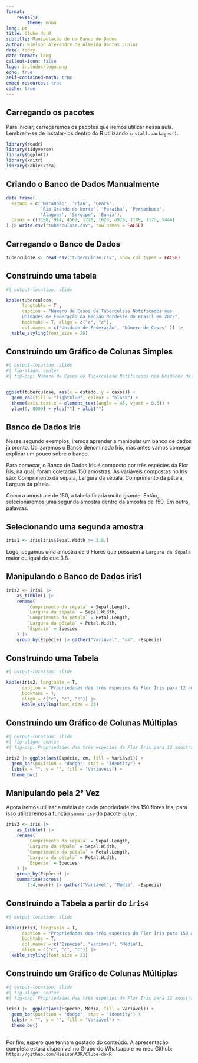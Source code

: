 ```yaml
---
format:
    revealjs:
        theme: moon
lang: pt
title: Clube do R
subtitle: Manipulação de um Banco de Dados
author: Nielson Alexandre de Almeida Dantas Junior
date: today
date-format: long
callout-icon: false
logo: includes/logo.png
echo: true
self-contained-math: true
embed-resources: true
cache: true
---
```


## Carregando os pacotes

Para iniciar, carregaremos os pacotes que iremos utilizar nessa aula. Lembrem-se de instalar-los dentro do R utilizando `install.packages()`. 

```r

library(readr)
library(tidyverse)
library(ggplot2)
library(knitr)
library(kableExtra)

```



## Criando o Banco de Dados Manualmente

```r
data.frame(
  estado = c('Maranhão', 'Piau', 'Ceará', 
             'Rio Grande do Norte', 'Paraíba', 'Pernambuco',
             'Alagoas', 'Sergipe', 'Bahia'),
  casos = c(3198, 914, 4562, 1720, 1623, 6976, 1189, 1175, 5446)
) |> write.csv("tuberculose.csv", row.names = FALSE)

```




## Carregando o Banco de Dados

```r

tuberculose <- read_csv("tuberculose.csv", show_col_types = FALSE)

```


## Construindo uma tabela 

```r
#| output-location: slide

kable(tuberculose, 
      longtable = T ,
      caption = "Número de Casos de Tuberculose Notificados nas
      Unidades de Federação da Região Nordeste do Brasil em 2022",
      booktabs = T, align = c("c", "c"), 
      col.names = c('Unidade de Federação', 'Número de Casos' )) |>
  kable_styling(font_size = 28)

```


## Construindo um Gráfico de Colunas Simples

```r
#| output-location: slide
#| fig-align: center
#| fig-cap: Número de Casos de Tuberculose Notificados nas Unidades de Federação da Região Nordeste do Brasil em 2022.


ggplot(tuberculose, aes(x = estado, y = casos)) + 
  geom_col(fill = "lightblue", colour = "black") + 
  theme(axis.text.x = element_text(angle = 45, vjust = 0.5)) +
  ylim(0, 8000) + ylab("") + xlab("") 

```

## Banco de Dados Iris {.smaller}

Nesse segundo exemplos, iremos aprender a manipular um banco de dados já pronto. Utilizaremos o Banco denominado Iris, mas antes vamos começar explicar um pouco sobre o banco.

Para começar, o Banco de Dados Iris é composto por três espécies da Flor Íris, na qual, foram coletadas 150 amostras. As variáveis compostas no Iris são: Comprimento da sépala, Largura da sépala, Comprimento da pétala, Largura da pétala. 

Como a amostra é de 150, a tabela ficaria muito grande. Então, selecionaremos uma segunda amostra dentro da amostra de 150. Em outra, palavras.

## Selecionando uma segunda amostra

```r

iris1 <- iris[iris$Sepal.Width >= 3.8,]

```

\newline

Logo, pegamos uma amostra de 6 Flores que possuem a `Largura da Sépala` maior ou igual do que 3.8.

## Manipulando o Banco de Dados iris1

```r

iris2 <- iris1 |> 
    as_tibble() |>
    rename(
        `Comprimento da sépala` = Sepal.Length,
        `Largura da sépala` = Sepal.Width,
        `Comprimento da pétala` = Petal.Length,
        `Largura da pétala` = Petal.Width,
        `Espécie` = Species
    ) |> 
    group_by(Espécie) |> gather("Variável", "cm", -Espécie)

```

## Construindo uma Tabela

```r
#| output-location: slide

kable(iris2, longtable = T, 
      caption = "Propriedades das três espécies da Flor Íris para 12 amostras", 
      booktabs = T, 
      align = c("c", "c", "c")) |> 
      kable_styling(font_size = 23)

```

## Construindo um Gráfico de Colunas Múltiplas


```r
#| output-location: slide
#| fig-align: center
#| fig-cap: Propriedades das três espécies da Flor Íris para 12 amostras.

iris2 |> ggplot(aes(Espécie, cm, fill = Variável)) + 
  geom_bar(position = "dodge", stat = "identity") + 
  labs(x = "", y = "", fill = "Variáveis") + 
  theme_bw()


```


## Manipulando pela 2° Vez

Agora iremos utilizar a média de cada propriedade das 150 flores Iris, para isso utilizaremos a função `summarise` do pacote `dplyr`. 

```r

iris3 <- iris |> 
    as_tibble() |>
    rename(
        `Comprimento da sépala` = Sepal.Length,
        `Largura da sépala` = Sepal.Width,
        `Comprimento da pétala` = Petal.Length,
        `Largura da pétala` = Petal.Width,
        `Espécie` = Species
    ) |> 
    group_by(Espécie) |> 
    summarise(across(
        1:4,mean)) |> gather("Variável", "Média", -Espécie)

```

## Construindo a Tabela a partir do `iris4` 

```r
#| output-location: slide

kable(iris3, longtable = T, 
      caption = "Propriedades das três espécies da Flor Íris para 150 amostras.", 
      booktabs = T, 
      col.names = c("Espécie", "Variável", "Média"), 
      align = c("c", "c", "c")) |>
  kable_styling(font_size = 23)


```

## Construindo um Gráfico de Colunas Múltiplas

```r
#| output-location: slide
#| fig-align: center
#| fig-cap: Propriedades das três espécies da Flor Íris para 12 amostras.

iris3 |>  ggplot(aes(Espécie, Média, fill = Variável)) +
  geom_bar(position = "dodge", stat = "identity") + 
  labs(x = "", y = "", fill = "Variável") + 
  theme_bw()


```

## 

Por fim, espero que tenham gostado do conteúdo. A apresentação completa estará disponivel no Grupo do Whatsapp e no meu Github: `https://github.com/NielsonAJR/Clube-do-R` 

